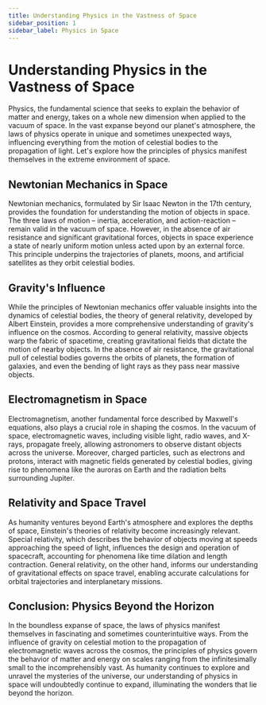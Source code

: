 ```yaml
---
title: Understanding Physics in the Vastness of Space
sidebar_position: 1
sidebar_label: Physics in Space
---
```


# Understanding Physics in the Vastness of Space

Physics, the fundamental science that seeks to explain the behavior of matter and energy, takes on a whole new dimension when applied to the vacuum of space. In the vast expanse beyond our planet's atmosphere, the laws of physics operate in unique and sometimes unexpected ways, influencing everything from the motion of celestial bodies to the propagation of light. Let's explore how the principles of physics manifest themselves in the extreme environment of space.

## Newtonian Mechanics in Space

Newtonian mechanics, formulated by Sir Isaac Newton in the 17th century, provides the foundation for understanding the motion of objects in space. The three laws of motion – inertia, acceleration, and action-reaction – remain valid in the vacuum of space. However, in the absence of air resistance and significant gravitational forces, objects in space experience a state of nearly uniform motion unless acted upon by an external force. This principle underpins the trajectories of planets, moons, and artificial satellites as they orbit celestial bodies.

## Gravity's Influence

While the principles of Newtonian mechanics offer valuable insights into the dynamics of celestial bodies, the theory of general relativity, developed by Albert Einstein, provides a more comprehensive understanding of gravity's influence on the cosmos. According to general relativity, massive objects warp the fabric of spacetime, creating gravitational fields that dictate the motion of nearby objects. In the absence of air resistance, the gravitational pull of celestial bodies governs the orbits of planets, the formation of galaxies, and even the bending of light rays as they pass near massive objects.

## Electromagnetism in Space

Electromagnetism, another fundamental force described by Maxwell's equations, also plays a crucial role in shaping the cosmos. In the vacuum of space, electromagnetic waves, including visible light, radio waves, and X-rays, propagate freely, allowing astronomers to observe distant objects across the universe. Moreover, charged particles, such as electrons and protons, interact with magnetic fields generated by celestial bodies, giving rise to phenomena like the auroras on Earth and the radiation belts surrounding Jupiter.

## Relativity and Space Travel

As humanity ventures beyond Earth's atmosphere and explores the depths of space, Einstein's theories of relativity become increasingly relevant. Special relativity, which describes the behavior of objects moving at speeds approaching the speed of light, influences the design and operation of spacecraft, accounting for phenomena like time dilation and length contraction. General relativity, on the other hand, informs our understanding of gravitational effects on space travel, enabling accurate calculations for orbital trajectories and interplanetary missions.

## Conclusion: Physics Beyond the Horizon

In the boundless expanse of space, the laws of physics manifest themselves in fascinating and sometimes counterintuitive ways. From the influence of gravity on celestial motion to the propagation of electromagnetic waves across the cosmos, the principles of physics govern the behavior of matter and energy on scales ranging from the infinitesimally small to the incomprehensibly vast. As humanity continues to explore and unravel the mysteries of the universe, our understanding of physics in space will undoubtedly continue to expand, illuminating the wonders that lie beyond the horizon.
